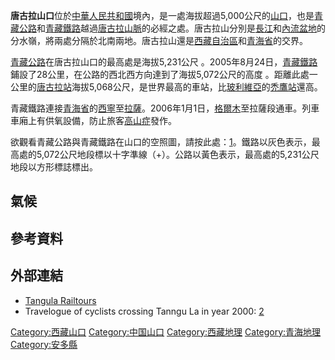 {{Infobox mountain pass
| name = 唐古拉山口
| other_name = Tánggǔlā Shānkǒu
| photo = Tanggula Pass.jpg
| photo_caption = 青藏公路旁的唐古拉山口石碑標誌 
| photo_alt = 5231
| elevation = {{convert|5072|m|sp=us}} (railway)<br>{{convert|5,231|m|sp=us}} (road)
| elevation_ref = 
| traversed  = {{中国国道名|109}} ([[青藏公路|青藏公路]])
| location = [[中国|中国]][[西藏自治區|西藏自治區]]和[[青海省|青海省]]交界
| range = [[唐古拉山脈|唐古拉山脈]]
| map = China Tibet relief#China Qinghai relief#China 
| label_position = top
| coords = {{Coord|33.010958|91.663753|type:pass|format=dms|display=inline,title}}
| topo = 
}}

'''唐古拉山口'''位於[[中華人民共和國|中華人民共和國]]境內，是一處海拔超過5,000公尺的[[山口|山口]]，也是[[青藏公路|青藏公路]]和[[青藏鐵路|青藏鐵路]]越過[[唐古拉山脈|唐古拉山脈]]的必經之處。唐古拉山分別是[[長江|長江]]和[[內流盆地|內流盆地]]的分水嶺，將兩處分隔於北南兩地。唐古拉山還是[[西藏自治區|西藏自治區]]和[[青海省|青海省]]的交界。

[[青藏公路|青藏公路]]在唐古拉山口的最高處是海拔5,231公尺 {{coord|32|52|24|N|91|55|03|E}}。2005年8月24日，[[青藏鐵路|青藏鐵路]]鋪設了28公里，在公路的西北西方向達到了海拔5,072公尺的高度 {{coord|33|00|38|N|91|39|51|E}}。距離此處一公里的[[唐古拉站|唐古拉站]]海拔5,068公尺，是世界最高的車站，比[[玻利維亞|玻利維亞]]的[[禿鷹站|禿鷹站]]還高。

青藏鐵路連接[[青海省|青海省]]的[[西寧|西寧]]至[[拉薩|拉薩]]。2006年1月1日，[[格爾木|格爾木]]至拉薩段通車。列車車廂上有供氧設備，防止旅客[[高山症|高山症]]發作。

欲觀看青藏公路與青藏鐵路在山口的空照圖，請按此處：[http://wikimapia.org/#lat=33.0109577&lon=91.6637528&z=10&l=0&m=b&v=8]{{WebCite|url=https://www.webcitation.org/61CZ2O6Sc?url=http://wikimapia.org/#lat=33.0109577&lon=91.6637528&z=10&l=0&m=b&v=8 |date=20110825123910 |dateformat=iso }}。鐵路以灰色表示，最高處的5,072公尺地段標以十字準線（+）。公路以黃色表示，最高處的5,231公尺地段以方形標誌標出。

==氣候==

{{Weather box
|location = Zhidamsumo, 33 57N 092 37E，高度：5,048公尺  
|metric first = yes
|single line = yes
|Jan record high C = 0
|Feb record high C = 0
|Mar record high C = 7
|Apr record high C = 12
|May record high C = 16
|Jun record high C = 17
|Jul record high C = 17
|Aug record high C = 17
|Sep record high C = 17
|Oct record high C = 15
|Nov record high C = 3
|Dec record high C = 2
|year record high C = 17
|Jan high C = -7
|Feb high C = -5
|Mar high C = -1
|Apr high C = 5
|May high C = 8
|Jun high C = 11
|Jul high C = 13
|Aug high C = 13
|Sep high C = 11
|Oct high C = 3
|Nov high C = -2
|Dec high C = -6
|year high C = 3
|Jan low C = -24
|Feb low C = -24
|Mar low C = -18
|Apr low C = -12
|May low C = -6
|Jun low C = 0
|Jul low C = 2
|Aug low C = 1
|Sep low C = -1
|Oct low C = -10
|Nov low C = -19
|Dec low C = -24
|year low C = -11
|Jan record low C = −37
|Feb record low C = −31
|Mar record low C = −27
|Apr record low C = −22
|May record low C = −13
|Jun record low C = -3
|Jul record low C = -2
|Aug record low C = -3
|Sep record low C = -7
|Oct record low C = -20
|Nov record low C = −26
|Dec record low C = −32
|year record low C = −37
|source = Weatherbase<ref>{{cite web
  | url=http://www.weatherbase.com/weather/weatherall.php3?s=40065&refer=&cityname=Zhidamsumdo-China&units=metric
  | title=Mean Temp Data
  | publisher=Weatherbase
  | accessdate=7 Nov 2011
  | archive-date=2016-03-04
  | archive-url=https://web.archive.org/web/20160304040021/http://www.weatherbase.com/weather/weatherall.php3?s=40065&refer=&cityname=Zhidamsumdo-China&units=metric
  | dead-url=no
  }}</ref>
|date=2011年11月
}}

==參考資料==
{{reflist}}

==外部連結==
* [https://web.archive.org/web/20070929183421/http://www.tangula.com.cn/ Tangula Railtours]
*Travelogue of cyclists crossing Tanngu La in year 2000: [https://web.archive.org/web/20110707121002/http://www.altunshan.com/tibet/archives/000054.html]

{{DEFAULTSORT:Tanggula Pass}}
{{中国山口}}

[[Category:西藏山口|Category:西藏山口]]
[[Category:中国山口|Category:中国山口]]
[[Category:西藏地理|Category:西藏地理]]
[[Category:青海地理|Category:青海地理]]
[[Category:安多縣|Category:安多縣]]